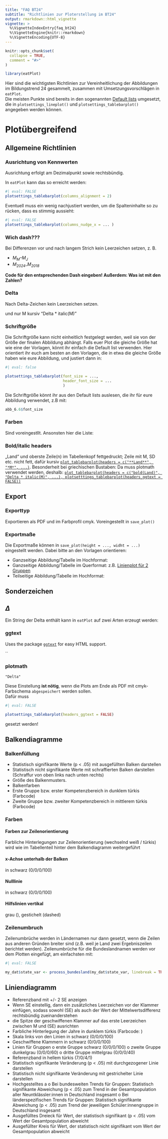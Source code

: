```yaml
---
title: "FAQ BT24"
subtitle: "Richtlinien zur Ploterstellung im BT24"
output: rmarkdown::html_vignette
vignette: >
  %\VignetteIndexEntry{faq_bt24}
  %\VignetteEngine{knitr::rmarkdown}
  %\VignetteEncoding{UTF-8}
---
```


```r
knitr::opts_chunk$set(
  collapse = TRUE,
  comment = "#>"
)
```

```r
library(eatPlot)
```

Hier sind die wichtigsten Richtlinien zur Vereinheitlichung der Abbildungen im Bildungstrend 24 gesammelt, zusammen mit Umsetzungsvorschlägen in `eatPlot`.  
Die meisten Punkte sind bereits in den sogenannten [Default lists](https://nickhaf.github.io/eatPlot/articles/default_lists.html) umgesetzt, die in `plotsettings_lineplot()` und `plotsettings_tablebarplot()` angegeben werden können. 


# Plotübergreifend
## Allgemeine Richtlinien

### Ausrichtung von Kennwerten 
Ausrichtung erfolgt am Dezimalpunkt sowie rechtsbündig. 

In `eatPlot` kann das so erreicht werden: 

```r
#| eval: FALSE
plotsettings_tablebarplot(columns_alignment = 2)
```


Eventuell muss ein wenig nachjustiert werden, um die Spalteninhalte so zu rücken, dass es stimmig aussieht:

```r
#| eval: FALSE
plotsettings_tablebarplot(columns_nudge_x = ... )
```


### Wich dash???
Bei Differenzen vor und nach langem Strich kein Leerzeichen setzen, z. B. 

- *M~M~–M~J~* 
- *M~2024–~M~2018~*   


**Code für den entsprechenden Dash eingeben! Außerdem: Was ist mit den Zahlen?**

### Delta
Nach Delta-Zeichen kein Leerzeichen setzen. 


und nur M kursiv "Delta * italic(M)"

### Schriftgröße
Die Schriftgröße kann nicht einheitlich festgelegt werden, weil sie von der Größe der finalen Abbildung abhängt. 
Falls euer Plot die gleiche Größe hat wie eine der Vorlagen, könnt ihr einfach die Default list verwenden. 
Hier orientiert ihr euch am besten an den Vorlagen, die in etwa die gleiche Größe haben wie eure Abbildung, und justiert dann 
in:

```r
#| eval: false

plotsettings_tablebarplot(font_size = ..., 
                          header_font_size = ...
                          )
```

Die Schriftgröße könnt ihr aus den Default lists auslesen, die ihr für eure Abbildung verwendet, z.B mit:

```r
abb_6.6$font_size
```

### Farben 
Sind voreingestllt. Ansonsten hier die Liste:




### Bold/italic headers
„Land“ und oberste Zeile(n) im Tabellenkopf fettgedruckt; Zeile mit M, SD etc. nicht fett, dafür kursiv
[`plot_tablebarplot(headers = c("**Land**", "*M*", ...)`](https://nickhaf.github.io/eatPlot/reference/plot_tablebarplot.html). Besonderheit bei griechischen Bustaben: Da muss plotmath verwendet werden, deshalb: [`plot_tablebarplot(headers = c("bold(Land)", "Delta * italic(M)", ...), plotsetttings_tablebarplot(headers_ggtext = FALSE))`](https://nickhaf.github.io/eatPlot/reference/plotsettings_tablebarplot.html#ref-usage)  


## Export
### Exporttyp
Exportieren als PDF und im Farbprofil cmyk. Voreingestellt in `save_plot()`

### Exportmaße

Die Exportmaße können in `save_plot(height = ..., widht = ...)` eingestellt werden. 
Dabei bitte an den Vorlagen orientieren: 

- Ganzseitige Abbildung/Tabelle im Hochformat: 
- Ganzseitige Abbildung/Tabelle im Querformat: z.B. [Linienplot für 2 Gruppen](https://nickhaf.github.io/eatPlot/articles/lineplots.html#lineplot-for-two-groups)
- Teilseitige Abbildung/Tabelle im Hochformat:


## Sonderzeichen

## $\Delta$
Ein String der Delta enthält kann in `eatPlot` auf zwei Arten erzeugt werden:

### ggtext
Uses the package [`ggtext`](https://wilkelab.org/ggtext/) for easy HTML support. 

``

### plotmath
`"Delta"`

Diese Einstellung **ist nötig**, wenn die Plots am Ende als PDF mit cmyk-Farbschema `abgespeichert` werden sollen.  
Dafür muss 

```r
#| eval: FALSE

plotsettings_tablebarplot(headers_ggtext = FALSE)
```

gesetzt werden! 





## Balkendiagramme

### Balkenfüllung
-	Statistisch signifikante Werte (p < .05) mit ausgefüllten Balken darstellen
- Statistisch nicht signifikante Werte mit schraffierten Balken darstellen (Schraffur von oben links nach unten rechts)
- Größe des Balkenmusters. 
-	Balkenfarben
-	Erste Gruppe bzw. erster Kompetenzbereich in dunklem türkis (Farbcode)
-	Zweite Gruppe bzw. zweiter Kompetenzbereich in mittlerem türkis (Farbcode)


### Farben


#### Farben zur Zeilenorientierung
Farbliche Hinterlegungen zur Zeilenorientierung (wechselnd weiß / türkis) wird wie im Tabellenteil hinter dem Balkendiagramm weitergeführt

#### x-Achse unterhalb der Balken 
in schwarz (0/0/0/100)

#### Nulllinie
in schwarz (0/0/0/100)

#### Hilfslinien vertikal
grau (), gestichelt (dashed)


### Zeilenumbruch
Zeilenumbrüche werden in Ländernamen nur dann gesetzt, wenn die Zeilen aus anderen Gründen breiter sind (z.B. weil je Land zwei Ergebniszeilen berichtet werden). 
Zeilenumbrüche für die Bundeslandnamen werden vor dem Plotten eingefügt, am einfachsten mit:

```r
#| eval: FALSE

my_dat$state_var <- process_bundesland(my_dat$state_var, linebreak = TRUE)
```



## Liniendiagramm
-	Referenzband mit +/- 2 SE anzeigen
-	Wenn SE einstellig, dann ein zusätzliches Leerzeichen vor der Klammer einfügen, sodass sowohl (SE) als auch der Wert der Mittelwertsdifferenz rechtsbündig zueinanderstehen
-	die Spitze der geschwiffenen Klammer auf das erste Leerzeichen zwischen M und (SE) ausrichten
-	Farbliche Hinterlegung der Jahre in dunklem türkis (Farbcode: )
-	Skala links von den Linien in schwarz (0/0/0/100)
-	Geschwiffene Klammern in schwarz (0/0/0/100)
-	Linien für Gruppen
o	erste Gruppe schwarz (0/0/0/100)
o	zweite Gruppe dunkelgrau (0/0/0/60)
o	dritte Gruppe mittelgrau (0/0/0/40)
-	Referenzband in hellem türkis (7/0/4/1)
-	Statistisch signifikante Veränderung (p < .05) mit durchgezogener Linie darstellen
-	Statistisch nicht signifikante Veränderung mit gestrichelter Linie darstellen
-	Hochgestelltes a
o	Bei bundesweiten Trends für Gruppen: Statistisch signifikante Abweichung (p < .05) zum Trend in der Gesamtpopulation aller Neuntklässler:innen in Deutschland insgesamt
o	Bei länderspezifischen Trends für Gruppen: Statistisch signifikante Abweichung (p < .05) zum Trend der jeweiligen Schüler:innengruppe in Deutschland insgesamt
-	Ausgefülltes Dreieck für Wert, der statistisch signifikant (p < .05) vom Wert der Gesamtpopulation abweicht
-	Ausgefüllter Kreis für Wert, der statistisch nicht signifikant vom Wert der Gesamtpopulation abweicht



